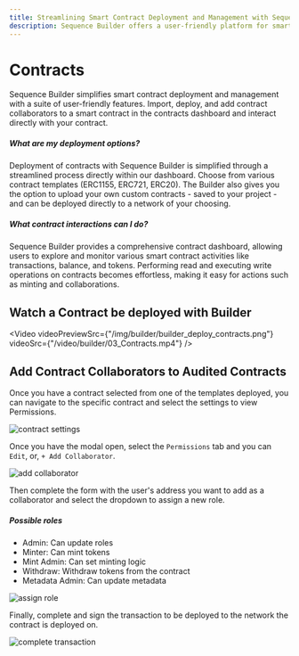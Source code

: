 ```yaml
---
title: Streamlining Smart Contract Deployment and Management with Sequence Builder: A User-Friendly Guide
description: Sequence Builder offers a user-friendly platform for smart contract deployment and management. Choose from contract templates or upload custom contracts, deploy directly to your chosen network.
---
```



# Contracts

Sequence Builder simplifies smart contract deployment and management with a suite of user-friendly features. Import, deploy, and add contract collaborators to a smart contract in the contracts dashboard and interact directly with your contract.

##### What are my deployment options?

Deployment of contracts with Sequence Builder is simplified through a streamlined process directly within our dashboard. Choose from various contract templates (ERC1155, ERC721, ERC20). The Builder also gives you the option to upload your own custom contracts - saved to your project - and can be deployed directly to a network of your choosing.

##### What contract interactions can I do?

Sequence Builder provides a comprehensive contract dashboard, allowing users to explore and monitor various smart contract activities like transactions, balance, and tokens. Performing read and executing write operations on contracts becomes effortless, making it easy for actions such as minting and collaborations.

## Watch a Contract be deployed with Builder

<Video
  videoPreviewSrc={"/img/builder/builder_deploy_contracts.png"}
  videoSrc={"/video/builder/03_Contracts.mp4"}
/>

## Add Contract Collaborators to Audited Contracts

Once you have a contract selected from one of the templates deployed, you can navigate to the specific contract and select the settings to view Permissions.

![contract settings](/img/builder/builder_contract_specific_settings.png)

Once you have the modal open, select the `Permissions` tab and you can `Edit`, or, `+ Add Collaborator`.

![add collaborator](/img/builder/builder_contract_specific_permissions.png)

Then complete the form with the user's address you want to add as a collaborator and select the dropdown to assign a new role.

##### Possible roles

- Admin: Can update roles
- Minter: Can mint tokens
- Mint Admin: Can set minting logic
- Withdraw: Withdraw tokens from the contract
- Metadata Admin: Can update metadata

![assign role](/img/builder/builder_contract_permissions_dropdown.png)

Finally, complete and sign the transaction to be deployed to the network the contract is deployed on.

![complete transaction](/img/builder/builder_contract_permissions_transaction.png)
